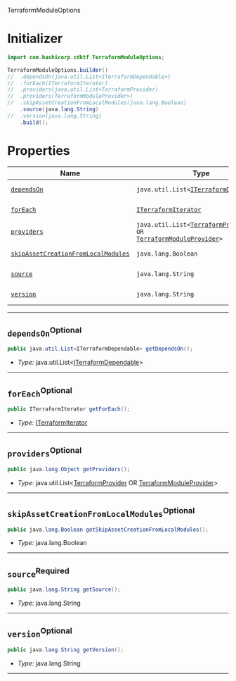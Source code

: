  TerraformModuleOptions <a name="TerraformModuleOptions" id="cdktf.TerraformModuleOptions"></a>

# Initializer <a name="Initializer" id="cdktf.TerraformModuleOptions.Initializer"></a>

```java
import com.hashicorp.cdktf.TerraformModuleOptions;

TerraformModuleOptions.builder()
//  .dependsOn(java.util.List<ITerraformDependable>)
//  .forEach(ITerraformIterator)
//  .providers(java.util.List<TerraformProvider)
//  .providers(TerraformModuleProvider>)
//  .skipAssetCreationFromLocalModules(java.lang.Boolean)
    .source(java.lang.String)
//  .version(java.lang.String)
    .build();
```

# Properties <a name="Properties" id="Properties"></a>

| **Name** | **Type** | **Description** |
| --- | --- | --- |
| <code><a href="#cdktf.TerraformModuleOptions.property.dependsOn">dependsOn</a></code> | <code>java.util.List<<a href="#cdktf.ITerraformDependable">ITerraformDependable</a>></code> | *No description.* |
| <code><a href="#cdktf.TerraformModuleOptions.property.forEach">forEach</a></code> | <code><a href="#cdktf.ITerraformIterator">ITerraformIterator</a></code> | *No description.* |
| <code><a href="#cdktf.TerraformModuleOptions.property.providers">providers</a></code> | <code>java.util.List<<a href="#cdktf.TerraformProvider">TerraformProvider</a> OR <a href="#cdktf.TerraformModuleProvider">TerraformModuleProvider</a>></code> | *No description.* |
| <code><a href="#cdktf.TerraformModuleOptions.property.skipAssetCreationFromLocalModules">skipAssetCreationFromLocalModules</a></code> | <code>java.lang.Boolean</code> | *No description.* |
| <code><a href="#cdktf.TerraformModuleOptions.property.source">source</a></code> | <code>java.lang.String</code> | *No description.* |
| <code><a href="#cdktf.TerraformModuleOptions.property.version">version</a></code> | <code>java.lang.String</code> | *No description.* |

---

## `dependsOn`<sup>Optional</sup> <a name="dependsOn" id="cdktf.TerraformModuleOptions.property.dependsOn"></a>

```java
public java.util.List<ITerraformDependable> getDependsOn();
```

- *Type:* java.util.List<<a href="#cdktf.ITerraformDependable">ITerraformDependable</a>>

---

## `forEach`<sup>Optional</sup> <a name="forEach" id="cdktf.TerraformModuleOptions.property.forEach"></a>

```java
public ITerraformIterator getForEach();
```

- *Type:* <a href="#cdktf.ITerraformIterator">ITerraformIterator</a>

---

## `providers`<sup>Optional</sup> <a name="providers" id="cdktf.TerraformModuleOptions.property.providers"></a>

```java
public java.lang.Object getProviders();
```

- *Type:* java.util.List<<a href="#cdktf.TerraformProvider">TerraformProvider</a> OR <a href="#cdktf.TerraformModuleProvider">TerraformModuleProvider</a>>

---

## `skipAssetCreationFromLocalModules`<sup>Optional</sup> <a name="skipAssetCreationFromLocalModules" id="cdktf.TerraformModuleOptions.property.skipAssetCreationFromLocalModules"></a>

```java
public java.lang.Boolean getSkipAssetCreationFromLocalModules();
```

- *Type:* java.lang.Boolean

---

## `source`<sup>Required</sup> <a name="source" id="cdktf.TerraformModuleOptions.property.source"></a>

```java
public java.lang.String getSource();
```

- *Type:* java.lang.String

---

## `version`<sup>Optional</sup> <a name="version" id="cdktf.TerraformModuleOptions.property.version"></a>

```java
public java.lang.String getVersion();
```

- *Type:* java.lang.String

---
